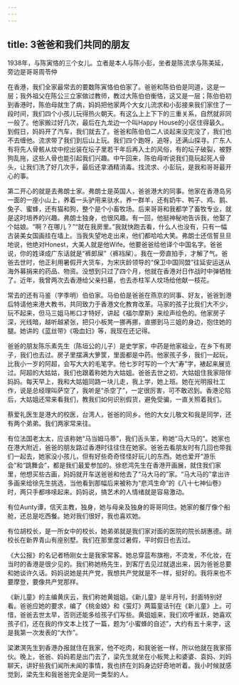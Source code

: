 ```yaml
---
---
---
```

title: 3爸爸和我们共同的朋友
---






1938年，与陈寅恪的三个女儿。立者是本人与陈小彭，坐者是陈流求与陈美延，旁边是哥哥周苓仲

在香港，我们全家最常去的要数陈寅恪伯伯家了。爸爸和陈伯伯是同道，这是一层；我外祖父在陈公三立家做过教师，教过大陈伯伯衡恪，这又是一层；陈伯伯初到香港时，陈伯母就生了病，妈妈把他家两个大女儿流求和小彭接来我们家住了一段时间，我们四个小孩儿玩得热火朝天。有这么上上下下的三重关系，自然就非同一般了。他家搬过好几次，最后在九龙边一个叫Happy House的小区住得最久。到假日，妈妈开了汽车，我们就去了。爸爸和陈伯伯二人谈起来没完没了，我们也不去缠他。流求带了我们到后山上玩。我们四个跑呀，追呀，还满山探寻。广东人有将先人骨骸从坟中挖出装在坛子里若干年后再入土的风俗，有的坛子破裂，被野狗乱拖，这些人骨也能引起我们兴趣。中午回来，陈伯母听说我们竟玩起死人骨头，让我们洗了好几次手，最后还拿酒精消毒。找流求、小彭玩，是我和哥哥最开心的事。

第二开心的就是去弗朗士家。弗朗士是英国人，爸爸港大的同事。他家在香港岛另一面的一座小山上，养着一头驴用来驮水，养一群羊，还有奶牛、鸭子、鸡、鹅、兔子、蜜蜂，还有猫和狗，整个是个小畜牧场。后来哥哥和我都学了畜牧专业，就是这时培养的兴趣。弗朗士独身，也很风趣。有一回，他挺神秘地告诉我，他娶了个姑娘。“啊？在哪儿？”“就在我房里。”我就快跑去看，什么人也没有，只有一幅古装美女国画挂在墙上。当我失望地走出来，他们都哈哈大笑。弗朗士还信誓旦旦地说，他绝对Honest，大美人就是他Wife。他要爸爸给他译个中国名字。爸爸说，你的姓译成广东话就是“裤郎屎”（裤裆屎）。我在一旁直拍手，才解了气。爸爸去世时，他正利用暑假开大货车，为宋庆龄领导的“保卫中国同盟”往延安运送从海外募捐来的药品、物资。没想到只过了四个月，他就在香港对日作战时中弹牺牲了。近年，我曾两次去香港给父亲扫墓，也去赤柱军人坟场给他献一枝花。

常去的还有马鉴（字季明）伯伯家。马伯伯是爸爸在燕京的同事、好友，爸爸到港后特请他来港大教书，共同致力于香港文化教育改革。马家的孩子比我们大不少，玩不起来，但马三姐马彬口才特好，讲起《福尔摩斯》来绘声绘色的。他家房子深，光线暗，越听越紧张，把只小板凳一挪再挪，直挪到马三姐的身边，抱住她的腿。她讲的《蓝丝带》《吸血妇》等，我现在还记得。

爸爸的朋友陈乐素先生（陈垣公的儿子）是史学家，中药是他家祖业，在乡下有房子，我们也去过。房子里摆满大箩筐，里面都是中药。他家孩子多，我们一起玩，比我小一岁的阿超，会写大大的毛笔字。他七岁时写的一个大“寿”字，裱起来展览过。阿超的大姑姑，我们也跟着称她为大姑姐。爸爸去世之初，大姑姐住我家陪伴妈妈。每天早上，我和大姑姐同路一块儿走，我上学，她上班。她在光明报社工作，说是总经理叫萨空了，我听是“杀空了”，一定很厉害，可不敢迟到。香港沦陷后，大姑姐还常来看我们，教我们如何识别假货，避免受骗，一直关照着我们。

蔡爱礼医生是港大的校医，台湾人，爸爸的同乡。他的大女儿敬文和我是同学，还有两个弟弟。我们两家常来往。

有位法国老太太，应该称她“马当姆马蒂”，我们舌头笨，称她“马大马的”。她家也在港大附近，爸爸的朋友路过香港时往往住在她家。爸爸去看朋友时有几回也带我们一起去，她家没小孩儿，但有好些奇奇怪怪好玩儿的东西。她也爱开“游乐会”和“跳舞会”，都是我们最爱参加的。徐悲鸿先生在香港开画展，就住我们家里，他想买些古画，妈妈就开车送爸爸和他去了“马大马的”家。“马大马的”拿出许多画来给徐先生挑选，当他看到那幅后来被称为“悲鸿生命”的《八十七神仙卷》时，两只手都哆嗦起来。妈妈说，搞艺术的人情绪就是容易激动。

有位Aunty谭，信天主教，独身，她与母亲及独身的哥哥同住。她家的餐厅像个船舱，还总是吃西餐。她对我们很好，我也喜欢她。

有位胡校长，是一所女中的校长，她弟弟就是我们家对面的医院的院长胡惠德。胡校长在新界青山有座别墅。我们在那里度过暑假，平时假日也去过。

《大公报》的名记者杨刚女士是我家常客。她总穿蓝布旗袍，不烫发，不化妆，在当时的香港是很少见的。我们称她杨先生，到客厅去见过就退出来，因为爸爸总要和她谈许久话。妈妈说她是共产党，我想共产党就是不一样，挺好的。我将来也不要摩登，要像共产党那样。

《新儿童》的主编黄庆云，我们称她黄姐姐。《新儿童》是半月刊，封面特别好看。爸爸应她的要求，编了《桃金娘》和《萤灯》两篇童话刊在《新儿童》上。可惜，爸爸去世太早，否则还能多给孩子们写些。黄姐姐来，我们欢呼雀跃，她喜欢孩子们，还在我的作文本上找了一篇，题为“小蜜蜂的自述”，大约有五十来字，这是我第一次发表的“大作”。

梁漱溟先生到香港办报就住在我家，他不吃肉，和我爸爸一样，所以他就在我家搭伙。晚上，爸爸、妈妈若是出门去了，梁先生就坐在小板凳上和婆婆、袁妈、刘妈聊天，讲好些我们闻所未闻的事情，我也挤在刘妈身边好奇地听着。我小时候就感觉到，梁先生和我爸爸完全是同一类型的人。